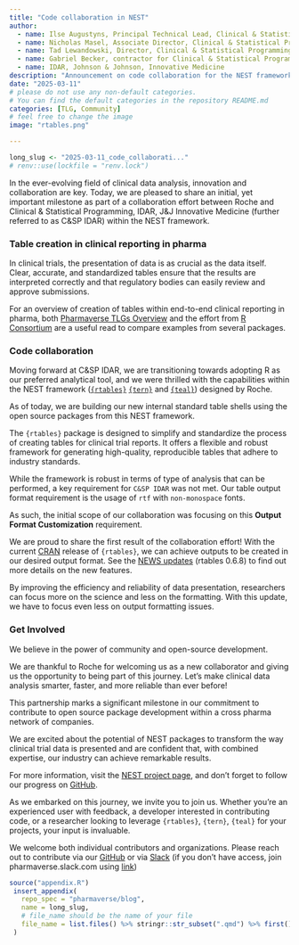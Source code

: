 ```yaml
---
title: "Code collaboration in NEST"
author:
  - name: Ilse Augustyns, Principal Technical Lead, Clinical & Statistical Programming, IDAR
  - name: Nicholas Masel, Associate Director, Clinical & Statistical Programming, IDAR
  - name: Tad Lewandowski, Director, Clinical & Statistical Programming, IDAR
  - name: Gabriel Becker, contractor for Clinical & Statistical Programming, IDAR
  - name: IDAR, Johnson & Johnson, Innovative Medicine
description: "Announcement on code collaboration for the NEST framework between Roche and Clinical & Statistical Programming, Johnson & Johnson Innovative Medicine"
date: "2025-03-11"
# please do not use any non-default categories.
# You can find the default categories in the repository README.md
categories: [TLG, Community]
# feel free to change the image
image: "rtables.png"

---
```


<!--------------- typical setup ----------------->

```r
long_slug <- "2025-03-11_code_collaborati..."
# renv::use(lockfile = "renv.lock")
```

<!--------------- post begins here ----------------->

In the ever-evolving field of clinical data analysis, innovation and collaboration are key. Today, we are pleased to share an initial, yet important milestone as part of a collaboration effort between Roche and Clinical & Statistical Programming, IDAR, J&J Innovative Medicine (further referred to as C&SP IDAR) within the NEST framework.

### Table creation in clinical reporting in pharma

In clinical trials, the presentation of data is as crucial as the data itself. Clear, accurate, and standardized tables ensure that the results are interpreted correctly and that regulatory bodies can easily review and approve submissions. 

For an overview of creation of tables within end-to-end clinical reporting in pharma, both [Pharmaverse TLGs Overview](https://pharmaverse.org/e2eclinical/tlg/) and the effort from [R Consortium](https://rconsortium.github.io/rtrs-wg/) are a useful read to compare examples from several packages.

### Code collaboration

Moving forward at C&SP IDAR, we are transitioning towards adopting R as our preferred analytical tool, and we were thrilled with the capabilities within the NEST framework ([`{rtables}`](https://insightsengineering.github.io/rtables/){target="_blank"} [`{tern}`](https://insightsengineering.github.io/tern/){target="_blank"} and [`{teal}`](https://insightsengineering.github.io/teal/){target="_blank"}) designed by Roche. 

As of today, we are building our new internal standard table shells using the open source packages from this NEST framework.

The `{rtables}` package is designed to simplify and standardize the process of creating tables for clinical trial reports. It offers a flexible and robust framework for generating high-quality, reproducible tables that adhere to industry standards. 

While the framework is robust in terms of type of analysis that can be performed, a key requirement for `C&SP IDAR` was not met. Our table output format requirement is the usage of `rtf` with `non-monospace` fonts.

As such, the initial scope of our collaboration was focusing on this **Output Format Customization** requirement. 

We are proud to share the first result of the collaboration effort! With the current  [CRAN](https://cran.r-project.org/web/packages/rtables/index.html){target="_blank"} release of `{rtables}`, we can achieve outputs to be created in our desired output format. See the [NEWS updates](https://cran.r-project.org/web/packages/rtables/news/news.html){target="_blank"} (rtables 0.6.8) to find out more details on the new features.

By improving the efficiency and reliability of data presentation, researchers can focus more on the science and less on the formatting. With this update, we have to focus even less on output formatting issues.

### Get Involved

We believe in the power of community and open-source development. 

We are thankful to Roche for welcoming us as a new collaborator and giving us the opportunity to being part of this journey. Let's make clinical data analysis smarter, faster, and more reliable than ever before!

This partnership marks a significant milestone in our commitment to contribute to open source package development within a cross pharma network of companies. 

We are excited about the potential of NEST packages to transform the way clinical trial data is presented and are confident that, with combined expertise, our industry can achieve remarkable results.

For more information, visit the [NEST project page](https://insightsengineering.github.io/nest/index.html){target="_blank"}, and don't forget to follow our progress on [GitHub](https://github.com/insightsengineering){target="_blank"}.

As we embarked on this journey, we invite you to join us. Whether you’re an experienced user with feedback, a developer interested in contributing code, or a researcher looking to leverage `{rtables}`, `{tern}`, `{teal}` for your projects, your input is invaluable.

We welcome both individual contributors and organizations. Please reach out to contribute via our [GitHub](https://insightsengineering.github.io/rtables/){target="_blank"} or via [Slack](https://app.slack.com/client/t028pb489d3/c02m8kn8269){target="_blank"} (if you don’t have access, join pharmaverse.slack.com using [link](https://join.slack.com/t/pharmaverse/shared_invite/zt-yv5atkr4-Np2ytJ6W_QKz_4Olo7Jo9A){target="_blank"})

<!--------------- appendices go here ----------------->

```r
source("appendix.R")
 insert_appendix(
   repo_spec = "pharmaverse/blog",
   name = long_slug,
   # file_name should be the name of your file
   file_name = list.files() %>% stringr::str_subset(".qmd") %>% first()
 )
```
